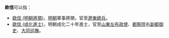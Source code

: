 '''歐信'''可以指：
* [[歐信_(明朝將領)|歐信 (明朝將領)]]，[[明朝|明朝]]軍事將領，官至[[遼東|遼東]][[總兵|總兵]]。
* [[歐信_(成化進士)|歐信 (成化進士)]]，明朝成化二十年進士，官至[[山東|山東]][[左布政使|左布政使]]、[[都察院|都察院]]右[[副都御史|副都御史]]、[[大同巡撫|大同巡撫]]。
{{disambig|cat=二字歐姓人名消歧義}}